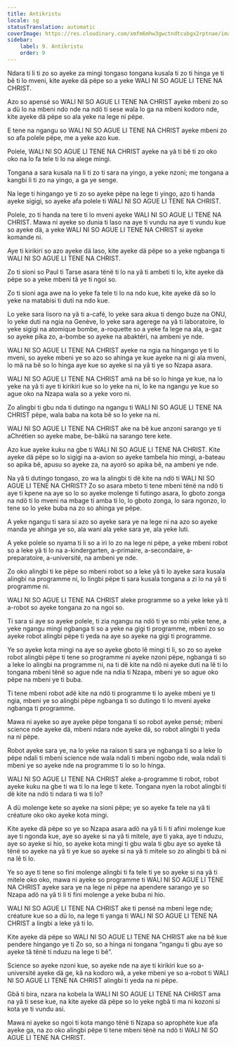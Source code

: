 ```yaml
---
title: Antikristu
locale: sg
statusTranslation: automatic
coverImage: https://res.cloudinary.com/xmfm6mhw3gwctndtcubgx2rptnae/image/upload/v1741354419/small_cover_la_gran_rebelion_28716e29d2.webp
sidebar:
    label: 9. Antikristu
    order: 9
---
```

Ndara ti li ti zo so ayeke za mingi tongaso tongana kusala ti zo ti hinga ye ti bê ti lo mveni, kite ayeke dä pëpe so a yeke WALI NI SO AGUE LI TENE NA CHRIST.

Azo so apensé so WALI NI SO AGUE LI TENE NA CHRIST ayeke mbeni zo so a dü lo na mbeni ndo nde na ndö ti sese wala lo ga na mbeni kodoro nde, kite ayeke dä pëpe so ala yeke na lege ni pëpe.

E tene na ngangu so WALI NI SO AGUE LI TENE NA CHRIST ayeke mbeni zo so afa polele pëpe, me a yeke azo kue.

Polele, WALI NI SO AGUE LI TENE NA CHRIST ayeke na yâ ti bê ti zo oko oko na lo fa tele ti lo na alege mingi.

Tongana a sara kusala na li ti zo ti sara na yingo, a yeke nzoni; me tongana a kangbi li ti zo na yingo, a ga ye senge.

Na lege ti hingango ye ti zo so ayeke pëpe na lege ti yingo, azo ti handa ayeke sigigi, so ayeke afa polele ti WALI NI SO AGUE LI TENE NA CHRIST.

Polele, zo ti handa na tere ti lo mveni ayeke WALI NI SO AGUE LI TENE NA CHRIST. Mawa ni ayeke so dunia ti laso na aye ti vundu na aye ti vundu kue so ayeke dä, a yeke WALI NI SO AGUE LI TENE NA CHRIST si ayeke komande ni.

Aye ti kirikiri so azo ayeke dä laso, kite ayeke dä pëpe so a yeke ngbanga ti WALI NI SO AGUE LI TENE NA CHRIST.

Zo ti sioni so Paul ti Tarse asara tënë ti lo na yâ ti ambeti ti lo, kite ayeke dä pëpe so a yeke mbeni tâ ye ti ngoi so.

Zo ti sioni aga awe na lo yeke fa tele ti lo na ndo kue, kite ayeke dä so lo yeke na matabisi ti duti na ndo kue.

Lo yeke sara lisoro na yâ ti a-café, lo yeke sara akua ti dengo buze na ONU, lo yeke duti na ngia na Genève, lo yeke sara agerege na yâ ti laboratoire, lo yeke sigigi na atomique bombe, a-roquette so a yeke fa lege na ala, a-gaz so ayeke pika zo, a-bombe so ayeke na abaktéri, na ambeni ye nde.

WALI NI SO AGUE LI TENE NA CHRIST ayeke na ngia na hingango ye ti lo mveni, so ayeke mbeni ye so azo so ahinga ye kue ayeke na ni gi ala mveni, lo mä na bê so lo hinga aye kue so ayeke si na yâ ti ye so Nzapa asara.

WALI NI SO AGUE LI TENE NA CHRIST amä na bê so lo hinga ye kue, na lo yeke na yâ ti aye ti kirikiri kue so lo yeke na ni, lo ke na ngangu ye kue so ague oko na Nzapa wala so a yeke voro ni.

Zo alingbi ti gbu nda ti dutingo na ngangu ti WALI NI SO AGUE LI TENE NA CHRIST pëpe, wala baba na kota bê so lo yeke na ni.

WALI NI SO AGUE LI TENE NA CHRIST ake na bê kue anzoni sarango ye ti aChrétien so ayeke mabe, be-bâkü na sarango tere kete.

Azo kue ayeke kuku na gbe ti WALI NI SO AGUE LI TENE NA CHRIST. Kite ayeke dä pëpe so lo sigigi na a-avion so ayeke tambela hio mingi, a-bateau so apika bê, apusu so ayeke za, na ayorö so apika bê, na ambeni ye nde.

Na yâ ti dutingo tongaso, zo wa la alingbi ti dë kite na ndö ti WALI NI SO AGUE LI TENE NA CHRIST? Zo so asara mbeto ti tene mbeni tënë na ndö ti aye ti kpene na aye so lo so ayeke molenge ti futingo asara, lo gboto zonga na ndö ti lo mveni na mbage ti amba ti lo, lo gboto zonga, lo sara ngonzo, lo tene so lo yeke buba na zo so ahinga ye pëpe.

A yeke ngangu ti sara si azo so ayeke sara ye na lege ni na azo so ayeke manda ye ahinga ye so, ala wani ala yeke sara ye, ala yeke luti.

A yeke polele so nyama ti li so a iri lo zo na lege ni pëpe, a yeke mbeni robot so a leke yâ ti lo na a-kindergarten, a-primaire, a-secondaire, a-preparatoire, a-université, na ambeni ye nde.

Zo oko alingbi ti ke pëpe so mbeni robot so a leke yâ ti lo ayeke sara kusala alingbi na programme ni, lo lingbi pëpe ti sara kusala tongana a zi lo na yâ ti programme ni.

WALI NI SO AGUE LI TENE NA CHRIST aleke programme so a yeke leke yâ ti a-robot so ayeke tongana zo na ngoi so.

Ti sara si aye so ayeke polele, ti zia ngangu na ndö ti ye so mbi yeke tene, a yeke ngangu mingi ngbanga ti so a yeke na gigi ti programme, mbeni zo so ayeke robot alingbi pëpe ti yeda na aye so ayeke na gigi ti programme.

Ye so ayeke kota mingi na aye so ayeke gboto lê mingi ti li, so zo so ayeke robot alingbi pëpe ti tene so programme ni ayeke nzoni pëpe, ngbanga ti so a leke lo alingbi na programme ni, na ti dë kite na ndö ni ayeke duti na lê ti lo tongana mbeni tënë so ague nde na ndia ti Nzapa, mbeni ye so ague oko pëpe na mbeni ye ti buba.

Ti tene mbeni robot adë kite na ndö ti programme ti lo ayeke mbeni ye ti ngia, mbeni ye so alingbi pëpe ngbanga ti so dutingo ti lo mveni ayeke ngbanga ti programme.

Mawa ni ayeke so aye ayeke pëpe tongana ti so robot ayeke pensé; mbeni science nde ayeke dä, mbeni ndara nde ayeke dä, so robot alingbi ti yeda na ni pëpe.

Robot ayeke sara ye, na lo yeke na raison ti sara ye ngbanga ti so a leke lo pëpe ndali ti mbeni science nde wala ndali ti mbeni ngobo nde, wala ndali ti mbeni ye so ayeke nde na programme ti lo so lo hinga.

WALI NI SO AGUE LI TENE NA CHRIST aleke a-programme ti robot, robot ayeke kuku na gbe ti wa ti lo na lege ti kete. Tongana nyen la robot alingbi ti dë kite na ndö ti ndara ti wa ti lo?

A dü molenge kete so ayeke na sioni pëpe; ye so ayeke fa tele na yâ ti créature oko oko ayeke kota mingi.

Kite ayeke dä pëpe so ye so Nzapa asara adö na yâ ti li ti afini molenge kue aye ti ngonda kue, aye so ayeke si na yâ ti mitele, aye ti yaka, aye ti nduzu, aye so ayeke si hio, so ayeke kota mingi ti gbu wala ti gbu aye so ayeke tâ tënë so ayeke na yâ ti ye kue so ayeke si na yâ ti mitele so zo alingbi ti bâ ni na lê ti lo.

Ye so aye ti tene so fini molenge alingbi ti fa tele ti ye so ayeke si na yâ ti mitele oko oko, mawa ni ayeke so programme ti WALI NI SO AGUE LI TENE NA CHRIST ayeke sara ye na lege ni pëpe na apendere sarango ye so Nzapa adö na yâ ti li ti fini molenge a yeke buba ni hio.

WALI NI SO AGUE LI TENE NA CHRIST ake ti pensé na mbeni lege nde; créature kue so a dü lo, na lege ti yanga ti WALI NI SO AGUE LI TENE NA CHRIST a lingbi a leke yâ ti lo.

Kite ayeke dä pëpe so WALI NI SO AGUE LI TENE NA CHRIST ake na bê kue pendere hingango ye ti Zo so, so a hinga ni tongana “ngangu ti gbu aye so ayeke tâ tënë ti nduzu na lege ti bê”.

Science so ayeke nzoni kue, so ayeke nde na aye ti kirikiri kue so a-université ayeke dä ge, kâ na kodoro wâ, a yeke mbeni ye so a-robot ti WALI NI SO AGUE LI TENE NA CHRIST alingbi ti yeda na ni pëpe.

Gbâ ti bira, nzara na kobela la WALI NI SO AGUE LI TENE NA CHRIST ama na yâ ti sese kue, na kite ayeke dä pëpe so lo yeke ngbâ ti ma ni kozoni si kota ye ti vundu asi.

Mawa ni ayeke so ngoi ti kota mango tënë ti Nzapa so aprophète kue afa ayeke ga, na zo oko alingbi pëpe ti tene mbeni tënë na ndö ti WALI NI SO AGUE LI TENE NA CHRIST.

